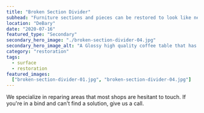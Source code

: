 ```yaml
---
title: "Broken Section Divider"
subhead: "Furniture sections and pieces can be restored to look like new."
location: "DeBary"
date: "2020-07-16"
featured_type: "Secondary"
secondary_hero_image: "./broken-section-divider-04.jpg"
secondary_hero_image_alt: "A Glossy high quality coffee table that has been restored to look brand new"
category: "restoration"
tags:
  - surface
  - restoration
featured_images:
  ["broken-section-divider-01.jpg", "broken-section-divider-04.jpg"]
---
```


We specialize in reparing areas that most shops are hesitant to touch. If you're in a bind and can't find a solution, give us a call.
